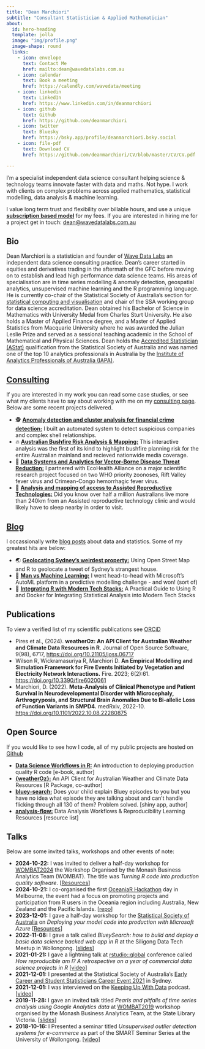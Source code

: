 ```yaml
---
title: "Dean Marchiori"
subtitle: "Consultant Statistician & Applied Mathematician"
about:
  id: hero-heading 
  template: jolla
  image: "img/profile.png"
  image-shape: round
  links:
    - icon: envelope
      text: Contact Me
      href: mailto:dean@wavedatalabs.com.au
    - icon: calendar
      text: Book a meeting
      href: https://calendly.com/wavedata/meeting
    - icon: linkedin
      text: LinkedIn
      href: https://www.linkedin.com/in/deanmarchiori
    - icon: github
      text: Github
      href: https://github.com/deanmarchiori
    - icon: twitter
      text: Bluesky
      href: https://bsky.app/profile/deanmarchiori.bsky.social
    - icon: file-pdf
      text: Download CV
      href: https://github.com/deanmarchiori/CV/blob/master/CV/CV.pdf

---
```



:::{#hero-heading}
I'm a specialist independent data science consultant helping science & technology teams innovate faster with data and maths. Not hype. I work with clients on complex problems across applied mathematics, statistical modelling, data analysis & machine learning.  

I value long term trust and flexibility over billable hours, and use a unique [**subscription based model**](https://www.wavedatalabs.com.au/pricing) for my fees.
If you are interested in hiring me for a project get in touch: [dean@wavedatalabs.com.au](mailto:dean@wavedatalabs.com.au)   
::: 


## Bio  

Dean Marchiori is a statistician and founder of [Wave Data Labs](https://www.wavedatalabs.com.au/) an independent data science consulting practice. Dean's career started in equities and derivatives trading in the aftermath of the GFC before moving on to establish and lead high performance data science teams. His areas of specialisation are in time series modelling & anomaly detection, geospatial analytics, unsupervised machine learning and the R programming language. He is currently co-chair of the Statistical Society of Australia’s section for [statistical computing and visualisation](https://statsoc.org.au/Statistical-Computing-and-Visualisation-Section) and chair of the SSA working group for data science accreditation. Dean obtained his Bachelor of Science in Mathematics with University Medal from Charles Sturt University. He also holds a Master of Applied Finance degree, and a Master of Applied Statistics from Macquarie University where he was awarded the Julian Leslie Prize and served as a sessional teaching academic in the School of Mathematical and Physical Sciences. Dean holds the [Accredited Statistician (AStat)](https://statsoc.org.au/Professional-accreditation) qualification from the Statistical Society of Australia and was named one of the top 10 analytics professionals in Australia by the [Institute of Analytics Professionals of Australia (IAPA)](https://www.iapa.org.au/).   

## [Consulting](consulting/) 

If you are interested in my work you can read some case studies, or see what my clients have to say about working with me on my [consulting page](consulting/index.qmd). Below are some recent projects delivered.

- 🕵 [**Anomaly detection and cluster analysis for financial crime detection:**](consulting/2024-01-01-service-2/) I built an automated system to detect suspicious companies and complex shell relationships. 
- 🔥 [**Australian Bushfire Risk Analysis & Mapping:**](consulting/2024-01-01-service-1/) This interactive analysis was the first of its kind to highlight bushfire planning risk for the entire Australian mainland and recieved nationwide media coverage.   
- 🦟 [**Data Systems and Analytics for Vector-Borne Disease Threat Reduction:**](consulting/2024-10-11-eco/) I partnered with EcoHealth Alliance on a major scientific research project focused on two WHO priority zoonoses, Rift Valley fever virus and Crimean-Congo hemorrhagic fever virus.
- 👶 [**Analysis and mapping of access to Assisted Reproductive Technologies:**](consulting/2024-01-01-service-4/) Did you know over half a million Australians live more than 240km from an Assisted reproductive technology clinic and would likely have to sleep nearby in order to visit.  


## [Blog](posts/)  

I occassionally write [blog posts](/posts/) about data and statistics. Some of my greatest hits are below:  

- 🌏 [**Geolocating Sydney’s weirdest property:**](posts/2023-09-17-geolocating/) Using Open Street Map and R to geolocate a tweet of Sydney's strangest house.  
- 🥊 [**Man vs Machine Learning:**](posts/2023-06-02-man-vs-ml-20230619T002502Z-001/2023-06-02-man-vs-ml/) I went head-to-head with Microsoft’s AutoML platform in a predictive modelling challenge - and won! (sort of)
- 🔧 [**Integrating R with Modern Tech Stacks:**](posts/2024-12-02-r-docker/) A Practical Guide to Using R and Docker for Integrating Statistical Analysis into Modern Tech Stacks


## Publications  

To view a verified list of my scientific publications see [ORCiD](https://orcid.org/0000-0002-3430-7225)  

- Pires et al., (2024). **weatherOz: An API Client for Australian Weather and Climate Data Resources in R**. Journal of Open Source Software, 9(98), 6717, [https://doi.org/10.21105/joss.06717](https://doi.org/10.21105/joss.06717)   
- Wilson R, Wickramasuriya R, Marchiori D. **An Empirical Modelling and Simulation Framework for Fire Events Initiated by Vegetation and Electricity Network Interactions.** Fire. 2023; 6(2):61. [https://doi.org/10.3390/fire6020061](https://doi.org/10.3390/fire6020061)  
- Marchiori, D. (2022). **Meta-Analysis of Clinical Phenotype and Patient Survival in Neurodevelopmental Disorder with Microcephaly, Arthrogryposis, and Structural Brain Anomalies Due to Bi-allelic Loss of Function Variants in SMPD4.** medRxiv, 2022-10. [https://doi.org/10.1101/2022.10.08.22280875](https://doi.org/10.1101/2022.10.08.22280875)

## Open Source   

If you would like to see how I code, all of my public projects are hosted on [Github](https://github.com/deanmarchiori) 


- [**Data Science Workflows in R:**](https://datasciworkflows.netlify.app/) An introduction to deploying production quality R code [e-book, author]
- [**{weatherOz}:**](https://docs.ropensci.org/weatherOz/) An API Client for Australian Weather and Climate Data Resources [R Package, co-author]  
- [**bluey-search:**](https://deanmarchiori.shinyapps.io/blueysearch/) Does your child explain Bluey episodes to you but you have no idea what episode they are talking about and can't handle flicking through all 130 of them? Problem solved. [shiny app, author]
- [**analysis-flow:**](https://github.com/deanmarchiori/analysis-flow) Data Analysis Workflows & Reproducibility Learning Resources [resource list]


## Talks  

Below are some invited talks, workshops and other events of note:  

- **2024-10-22:** I was invited to deliver a half-day workshop for [WOMBAT2024](https://wombat2024.numbat.space/tutorial_AM3.html) the Workshop Organised by the Monash Business Analytics Team (WOMBAT). The title was *Turning R code into production quality software*. [[Resources](https://datasciworkflows.netlify.app/)]   
- **2024-10-21:** I co-organised the first [OceaniaR Hackathon](https://statsocaus.github.io/oceaniaR-hack/) day in Melbourne, the event had a focus on promoting projects and participation from R users in the Oceania region including Australia, New Zealand and the Pacific Islands. [[repo](https://github.com/StatSocAus/oceaniaR-hack)]  
- **2023-12-01:** I gave a half-day workshop for the [Statistical Society of Australia](https://statsoc.org.au/event-5490184) on *Deploying your model code into production with Microsoft Azure* [[Resources](https://github.com/StatSocAus/tutorial_deploywithazure)]  
- **2022-11-08:** I gave a talk called *BlueySearch: how to build and deploy a basic data science backed web app in R* at the Siligong Data Tech Meetup in Wollongong. [[slides](https://github.com/deanmarchiori/siligong-data-talk)]   
- **2021-01-21:** I gave a lightning talk at [rstudio::global](https://cloud.rstudio.com/resources/rstudioglobal-2021/) conference called *How reproducible am I? A retrospective on a year of commercial data science projects in R* [[video](https://youtu.be/4T8gz9AmNOA)]  
- **2021-12-01:** I presented at the Statistical Society of Australia's [Early Career and Student Statisticians Career Event 2021](https://www.statsoc.org.au/event-4559340) in Sydney. 
- **2021-12-01:** I was interviewed on the [Keeping Up With Data](https://pod.link/1561894306) podcast. [[video](https://pod.link/1561894306)]  
- **2019-11-28:** I gave an invited talk titled *Pearls and pitfalls of time series analysis using Google Analytics data* at [WOMBAT2019](https://www.monash.edu/business/events/past-events/general/wombat2019) workshop organised by the Monash Business Analytics Team, at the State Library Victoria. [[slides](https://github.com/deanmarchiori/WOMBAT2019)]
- **2018-10-16:** I Presented a seminar titled *Unsupervised outlier detection systems for e-commerce* as part of the SMART Seminar Series at the University of Wollongong. [[video](https://youtu.be/BMODMydyrR8)]

